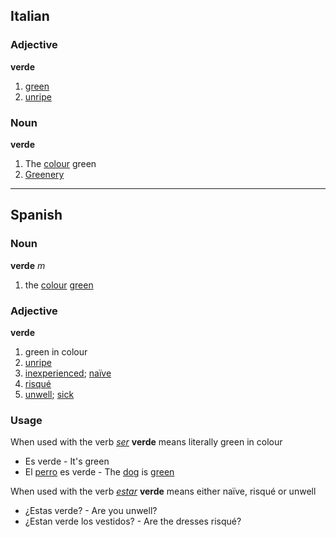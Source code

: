 ==Italian==
===Adjective===
'''verde'''
# [[green]]
# [[unripe]]
===Noun===
'''verde'''
# The [[colour]] green
# [[Greenery]]
----
==Spanish==

=== Noun ===
'''verde''' ''m''
# the [[colour]] [[green]]

=== Adjective ===
'''verde'''
# green in colour
# [[unripe]]
# [[inexperienced]]; [[naïve]]
# [[risqué]]
# [[unwell]]; [[sick]]

=== Usage ===
When used with the verb ''[[ser]]'' '''verde''' means literally green in colour
*Es verde - It's green
*El [[perro]] es verde - The [[dog]] is [[green]]
When used with the verb ''[[estar]]'' '''verde''' means either naïve, risqué or unwell
*¿Estas verde? - Are you unwell?
*¿Estan verde los vestidos? - Are the dresses risqué?